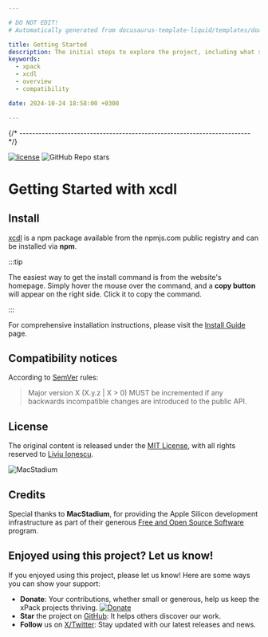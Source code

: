 ```yaml
---

# DO NOT EDIT!
# Automatically generated from docusaurus-template-liquid/templates/docusaurus.

title: Getting Started
description: The initial steps to explore the project, including what xpacks are, the project's features, benefits, compatibility, and available documentation.
keywords:
  - xpack
  - xcdl
  - overview
  - compatibility

date: 2024-10-24 18:58:00 +0300

---
```







{/* ------------------------------------------------------------------------ */}

[![license](https://img.shields.io/github/license/xpack/xcdl-cli-ts.svg)](https://github.com/xpack/xcdl-cli-ts/blob/xpack/LICENSE)
![GitHub Repo stars](https://img.shields.io/github/stars/xpack/xcdl-cli-ts)

# Getting Started with xcdl

<UserDeveloperMaintainer />

<Overview />


## Install

[xcdl](https://www.npmjs.com/package/xcdl) is a npm package available
from the npmjs.com public registry and can be installed via **npm**.

:::tip

The easiest way to get the install command is from the website's homepage.
Simply hover the mouse over the command, and a **copy button** will appear on
the right side. Click it to copy the command.

:::

For comprehensive installation instructions, please visit the
[Install Guide](/docs/install/) page.


<Status />

## Compatibility notices

According to [SemVer](https://semver.org) rules:

> Major version X (X.y.z | X > 0) MUST be incremented if any
backwards incompatible changes are introduced to the public API.

<Compatibility />



## License

The original content is released under the
[MIT License](https://opensource.org/license/mit/),
with all rights reserved to
[Liviu Ionescu](https://github.com/ilg-ul).

<Link to="https://www.macstadium.com/"><img className="mac-stadium-img" alt="MacStadium" src="https://uploads-ssl.webflow.com/5ac3c046c82724970fc60918/5c019d917bba312af7553b49_MacStadium-developerlogo.png"></img></Link>

## Credits

Special thanks to **MacStadium**, for providing the Apple Silicon
development infrastructure as part of their generous
[Free and Open Source Software](https://www.macstadium.com/company/opensource)
program.

<MoreCredits />

## Enjoyed using this project? Let us know!

If you enjoyed using this project, please let us know! Here are some ways you can show your support:

- **Donate**: Your contributions, whether small or generous, help us keep the xPack projects thriving. [![Donate](https://www.paypalobjects.com/en_US/i/btn/btn_donate_SM.gif)](https://www.paypal.com/donate/?hosted_button_id=5MFRG9ZRBETQ8)
- **Star** the project on [GitHub](https://github.com/xpack//): It helps others discover our work.
- **Follow** us on [X/Twitter](https://twitter.com/xpack_project/): Stay updated with our latest releases and news.
